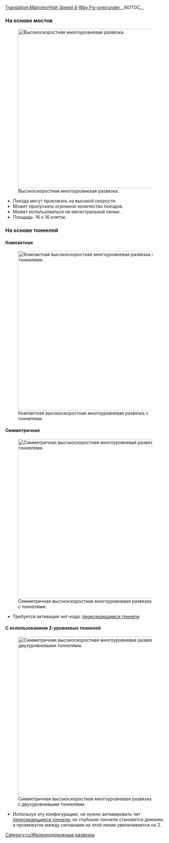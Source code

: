 [[Translation:Main/en/High Speed 4-Way Fly-over/under]]{{ru/Меню развязки}}__NOTOC__
===На основе мостов===
[[File:en/Flyover.png|none|thumb|500px|Высокоскоростная многоуровневая развязка.]]
* Поезда могут проезжать на высокой скорости.
* Может пропускать огромное количество поездов.
* Может использоваться на магистральной линии.
* Площадь: 16 x 16 клеток.

===На основе тоннелей===
====Компактная====
[[File:en/Flyover tunnels compact.png|none|thumb|500px|Компактная высокоскоростная многоуровневая развязка с тоннелями.]]

====Симметричная====
[[File:en/Flyover tunnels symmetric.png|none|thumb|500px|Симметричная высокоскоростная многоуровневая развязка с тоннелями.]]
* Требуется активация чит-кода: [[Main/en/Чит-коды/Ru#Туннели могут пересекаться|пересекающиеся тоннели]].

====С использованием 2-уровневых тоннелей====
[[File:en/High-speed 4WJ with 2-layer tunnels.jpeg|none|thumb|500px|Симметричная высокоскоростная многоуровневая развязка с двухуровневыми тоннелями.]]
* Используя эту конфигурацию, не нужно активировать чит [[Main/en/Чит-коды/Ru#Туннели могут пересекаться|пересекающиеся тоннели]], но глубокие тоннели становятся длиннее, а промежуток между сигналами на этой линии увеличивается на 2.
[[Category:ru/Железнодорожные развязки]]